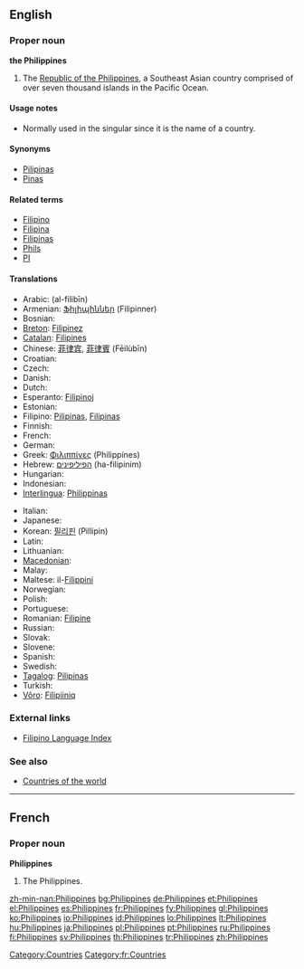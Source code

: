 ==English==

===Proper noun===
{{wikipedia}}
'''the Philippines'''

# The [[Republic of the Philippines]], a Southeast Asian country comprised of over seven thousand islands in the Pacific Ocean.

====Usage notes====
* Normally used in the singular since it is the name of a country.

====Synonyms====
* [[Pilipinas]]
* [[Pinas]]

====Related terms====
* [[Filipino]]
* [[Filipina]]
* [[Filipinas]]
* [[Phils]]
* [[PI]]

====Translations====
{{trans-top|Republic of the Philippines}}
* Arabic: {{Arab|[[الفلبين]]}} (al-filibīn)
* Armenian: [[Ֆիլիպիններ]] (Filipinner)
* Bosnian: {{t-|bs|Filipini|m|p}}
* [[Breton]]: [[Filipinez]]
* [[Catalan]]: [[Filipines]] {{f|p}}
* Chinese: [[菲律宾]], [[菲律賓]] (Fēilùbīn)
* Croatian: {{t-|hr|Filipini|m|p}}
* Czech: {{t-|cs|Filipíny|f|p}}
* Danish: {{t+|da|Filippinerne}}
* Dutch: {{t+|nl|Filipijnen|p}}
* Esperanto: [[Filipinoj]] {{p}}
* Estonian: {{t-|et|Filipiinid}}
* Filipino: [[Pilipinas]], [[Filipinas]]
* Finnish: {{t+|fi|Filippiinit|p}}
* French: {{t+|fr|Philippines|f|p}}
* German: {{t+|de|Philippinen|p}}
* Greek: [[Φιλιππίνες]] (Philippínes)
* Hebrew: [[הפיליפינים]] (ha-filipinim) {{p}}
* Hungarian: {{t+|hu|Fülöp-szigetek|p}}
* Indonesian: {{t-|id|Filipina|xs=Indonesian}}
* [[Interlingua]]: [[Philippinas]]
{{trans-mid}}
* Italian: {{t-|it|Filippine|f|p}}
* Japanese: {{t+|ja|フィリピン|tr=Firipin|sc=Jpan}}
* Korean: [[필리핀]] (Pillipin)
* Latin: {{t+|la|Philippinae|f|p}}
* Lithuanian: {{t+|lt|Filipinai|xs=Lithuanian}}
* [[Macedonian]]: {{t|mk|Филипини|f|p|tr=Filipíni|sc=Cyrl|xs=Macedonian}}
* Malay: {{t-|ms|Filipina|xs=Malay}}
* Maltese: il-[[Filippini]]
* Norwegian: {{t+|no|Filippinene}}
* Polish: {{t+|pl|Filipiny|p}}
* Portuguese: {{t+|pt|Filipinas|f|p}}
* Romanian: [[Filipine]] {{f|p}}
* Russian: {{t-|ru|Филиппины|f|p|tr=Filippíny|sc=Cyrl}}
* Slovak: {{t-|sk|Filipíny|f|p}}
* Slovene: {{t+|sl|Filipini|m|p}}
* Spanish: {{t+|es|Filipinas|f|p}}
* Swedish: {{t+|sv|Filippinerna}}
* [[Tagalog]]: [[Pilipinas]]
* Turkish: {{t+|tr|Filipinler|p}}
* [[Võro]]: [[Filipiiniq]]
{{trans-bottom}}

===External links===
* [[Index:Filipino|Filipino Language Index]]

===See also===
* [[Appendix:Countries of the world|Countries of the world]]

----

==French==

===Proper noun===
'''Philippines'''

# The Philippines.

[[Category:Countries]]
[[Category:fr:Countries]]

[[zh-min-nan:Philippines]]
[[bg:Philippines]]
[[de:Philippines]]
[[et:Philippines]]
[[el:Philippines]]
[[es:Philippines]]
[[fr:Philippines]]
[[fy:Philippines]]
[[gl:Philippines]]
[[ko:Philippines]]
[[io:Philippines]]
[[id:Philippines]]
[[lo:Philippines]]
[[lt:Philippines]]
[[hu:Philippines]]
[[ja:Philippines]]
[[pl:Philippines]]
[[pt:Philippines]]
[[ru:Philippines]]
[[fi:Philippines]]
[[sv:Philippines]]
[[th:Philippines]]
[[tr:Philippines]]
[[zh:Philippines]]